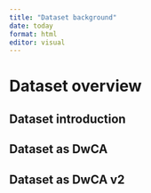 ```yaml
---
title: "Dataset background"
date: today
format: html
editor: visual
---
```


# Dataset overview

## Dataset introduction

## Dataset as DwCA

## Dataset as DwCA v2
